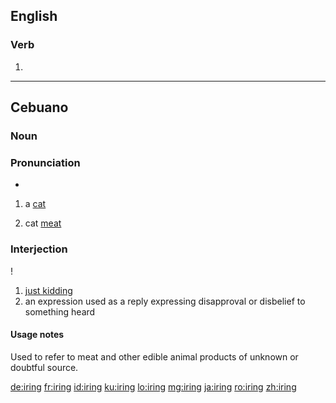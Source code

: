 ==English==

===Verb===
{{head|en|present participle}}

# {{present participle of|ire|lang=en|nocat=1}}

----

==Cebuano==

===Noun===

===Pronunciation===
* {{hyphenation|i|ring|lang=ceb}}

{{ceb-noun|iring}}

# a [[cat]]
# {{lb|ceb|often| |humurous}} cat [[meat]] {{qualifier|see usage notes}}

===Interjection===
{{head|ceb|interjection}}!

# [[just kidding]]
# an expression used as a reply expressing disapproval or disbelief to something heard

====Usage notes====
Used to refer to meat and other edible animal products of unknown or doubtful source.

[[de:iring]]
[[fr:iring]]
[[id:iring]]
[[ku:iring]]
[[lo:iring]]
[[mg:iring]]
[[ja:iring]]
[[ro:iring]]
[[zh:iring]]